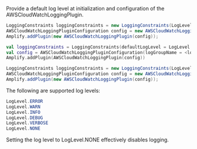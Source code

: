 Provide a default log level at initialization and configuration of the AWSCloudWatchLoggingPlugin.
<BlockSwitcher>
<Block name="Java">

```java
LoggingConstraints loggingConstraints = new LoggingConstraints(LogLevel.WARN);
AWSCloudWatchLoggingPluginConfiguration config = new AWSCloudWatchLoggingPluginConfiguration (<log-group-name>, <region>, loggingConstraints);
Amplify.addPlugin(new AWSCloudWatchLoggingPlugin(config));
```

</Block>
<Block name="Kotlin">

```kotlin
val loggingConstraints = LoggingConstraints(defaultLogLevel = LogLevel.WARN)
val config = AWSCloudWatchLoggingPluginConfiguration(logGroupName = <log-group-name>, region = <region>, loggingConstraints = loggingConstraints)
Amplify.addPlugin(AWSCloudWatchLoggingPlugin(config))
```
</Block>
<Block name="RxJava">

```java
LoggingConstraints loggingConstraints = new LoggingConstraints(LogLevel.WARN);
AWSCloudWatchLoggingPluginConfiguration config = new AWSCloudWatchLoggingPluginConfiguration (<log-group-name>,<region>, loggingConstraints);
Amplify.addPlugin(new AWSCloudWatchLoggingPlugin(config));
```

</Block>
</BlockSwitcher>

The following are supported log levels:
```java
LogLevel.ERROR
LogLevel.WARN
LogLevel.INFO
LogLevel.DEBUG
LogLevel.VERBOSE
LogLevel.NONE
```
Setting the log level to LogLevel.NONE effectively disables logging.

